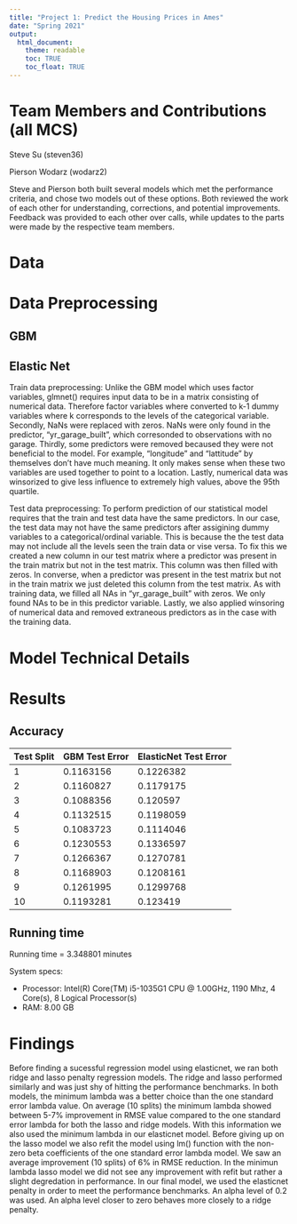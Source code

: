---
title: "Project 1: Predict the Housing Prices in Ames"
date: "Spring 2021"
output:
  html_document:
    theme: readable
    toc: TRUE
    toc_float: TRUE
---

# Team Members and Contributions (all MCS)
Steve Su (steven36)


Pierson Wodarz (wodarz2)


Steve and Pierson both built several models which met the performance criteria, and chose two models out of these options. Both reviewed the work of each other for understanding, corrections, and potential improvements. Feedback was provided to each other over calls, while updates to the parts were made by the respective team members. 

# Data

# Data Preprocessing 
## GBM
## Elastic Net
Train data preprocessing:
Unlike the GBM model which uses factor variables, glmnet() requires input data to be in a matrix consisting of numerical data.  Therefore factor variables where converted to k-1 dummy variables where k corresponds to the levels of the categorical variable.  Secondly, NaNs were replaced with zeros.  NaNs were only found in the predictor, "yr_garage_built", which corresonded to observations with no garage.  Thirdly, some predictors were removed becaused they were not beneficial to the model.  For example, "longitude" and "lattitude" by themselves don't have much meaning.  It only makes sense when these two variables are used together to point to a location.  Lastly, numerical data was winsorized to give less influence to extremely high values, above the 95th quartile.  

Test data preprocessing:
To perform prediction of our statistical model requires that the train and test data have the same predictors.  In our case, the test data may not have the same predictors after assigining dummy variables to a categorical/ordinal variable.  This is because the the test data may not include all the levels seen the train data or vise versa.  To fix this we created a new column in our test matrix where a predictor was present in the train matrix but not in the test matrix.  This column was then filled with zeros.  In converse, when a predictor was present in the test matrix but not in the train matrix we just deleted this column from the test matrix. As with training data, we filled all NAs in "yr_garage_built" with zeros.  We only found NAs to be in this predictor variable.  Lastly, we also applied winsoring of numerical data and removed extraneous predictors as in the case with the training data.  


# Model Technical Details

# Results

## Accuracy 
| Test Split | GBM Test Error | ElasticNet Test Error |
|------------|----------------|-----------------------|
| 1          | 0.1163156      | 0.1226382             |
| 2          | 0.1160827      | 0.1179175             |
| 3          | 0.1088356      | 0.120597              |
| 4          | 0.1132515      | 0.1198059             |
| 5          | 0.1083723      | 0.1114046             |
| 6          | 0.1230553      | 0.1336597             |
| 7          | 0.1266367      | 0.1270781             |
| 8          | 0.1168903      | 0.1208161             |
| 9          | 0.1261995      | 0.1299768             |
| 10         | 0.1193281      | 0.123419              |

## Running time
Running time = 3.348801 minutes

System specs: 

  * Processor:	Intel(R) Core(TM) i5-1035G1 CPU @ 1.00GHz, 1190 Mhz, 4 Core(s), 8 Logical Processor(s)
  * RAM: 8.00 GB

# Findings
Before finding a sucessful regression model using elasticnet, we ran both ridge and lasso penalty regression models.  The ridge and lasso performed similarly and was just shy of hitting the performance benchmarks.  In both models, the minimum lambda was a better choice than the one standard error lambda value.  On average (10 splits) the minimum lambda showed between 5-7% improvement in RMSE value compared to the one standard error lambda for both the lasso and ridge models.  With this information we also used the minimum lambda in our elasticnet model.  Before giving up on the lasso model we also refit the model using lm() function with the non-zero beta coefficients of the one standard error lambda model.  We saw an average improvement (10 splits) of 6% in RMSE reduction.  In the minimun lambda lasso model we did not see any improvement with refit but rather a slight degredation in performance.  In our final model, we used the elasticnet penalty in order to meet the performance benchmarks.  An alpha level of 0.2 was used.  An alpha level closer to zero behaves more closely to a ridge penalty.    






